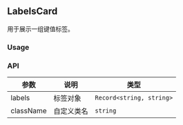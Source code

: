 
## LabelsCard

用于展示一组键值标签。

### Usage

<DemoBlock title="LabelsCard 基本用法" description="传入 labels 对象进行展示">
  <Basic />
</DemoBlock>

### API

| 参数 | 说明 | 类型 |
| --- | --- | --- |
| labels | 标签对象 | `Record<string, string>` |
| className | 自定义类名 | `string` | 